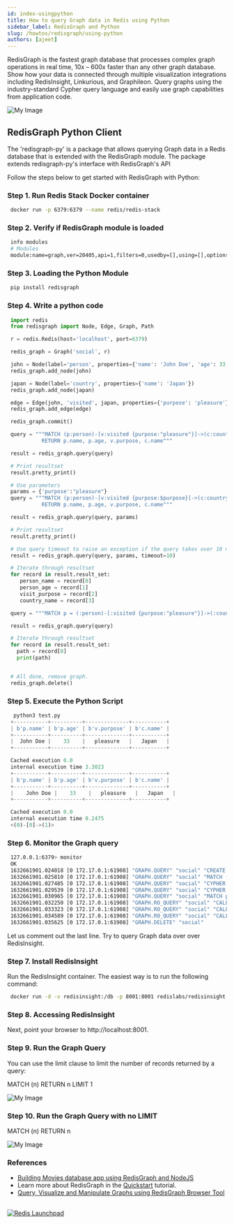 ```yaml
---
id: index-usingpython
title: How to query Graph data in Redis using Python
sidebar_label: RedisGraph and Python
slug: /howtos/redisgraph/using-python
authors: [ajeet]
---
```



<Authors frontMatter={frontMatter} />

RedisGraph is the fastest graph database that processes complex graph operations in real time, 10x – 600x faster than any other graph database. Show how your data is connected through multiple visualization integrations including RedisInsight, Linkurious, and Graphileon. Query graphs using the industry-standard Cypher query language and easily use graph capabilities from application code.

![My Image](redisgraph_python.png)

## RedisGraph Python Client

The 'redisgraph-py' is a package that allows querying Graph data in a Redis database that is extended with the RedisGraph module. The package extends redisgraph-py's interface with RedisGraph's API

Follow the steps below to get started with RedisGraph with Python:

### Step 1. Run Redis Stack Docker container

```bash
 docker run -p 6379:6379 --name redis/redis-stack
```

### Step 2. Verify if RedisGraph module is loaded

```bash
 info modules
 # Modules
 module:name=graph,ver=20405,api=1,filters=0,usedby=[],using=[],options=[]
```

### Step 3. Loading the Python Module

```bash
 pip install redisgraph
```

### Step 4. Write a python code

```python
 import redis
 from redisgraph import Node, Edge, Graph, Path

 r = redis.Redis(host='localhost', port=6379)

 redis_graph = Graph('social', r)

 john = Node(label='person', properties={'name': 'John Doe', 'age': 33, 'gender': 'male', 'status': 'single'})
 redis_graph.add_node(john)

 japan = Node(label='country', properties={'name': 'Japan'})
 redis_graph.add_node(japan)

 edge = Edge(john, 'visited', japan, properties={'purpose': 'pleasure'})
 redis_graph.add_edge(edge)

 redis_graph.commit()

 query = """MATCH (p:person)-[v:visited {purpose:"pleasure"}]->(c:country)
		   RETURN p.name, p.age, v.purpose, c.name"""

 result = redis_graph.query(query)

 # Print resultset
 result.pretty_print()

 # Use parameters
 params = {'purpose':"pleasure"}
 query = """MATCH (p:person)-[v:visited {purpose:$purpose}]->(c:country)
		   RETURN p.name, p.age, v.purpose, c.name"""

 result = redis_graph.query(query, params)

 # Print resultset
 result.pretty_print()

 # Use query timeout to raise an exception if the query takes over 10 milliseconds
 result = redis_graph.query(query, params, timeout=10)

 # Iterate through resultset
 for record in result.result_set:
	person_name = record[0]
	person_age = record[1]
	visit_purpose = record[2]
	country_name = record[3]

 query = """MATCH p = (:person)-[:visited {purpose:"pleasure"}]->(:country) RETURN p"""

 result = redis_graph.query(query)

 # Iterate through resultset
 for record in result.result_set:
   path = record[0]
   print(path)


 # All done, remove graph.
 redis_graph.delete()
```

### Step 5. Execute the Python Script

```python
  python3 test.py
 +-----------+----------+--------------+-----------+
 | b'p.name' | b'p.age' | b'v.purpose' | b'c.name' |
 +-----------+----------+--------------+-----------+
 |  John Doe |    33    |   pleasure   |   Japan   |
 +-----------+----------+--------------+-----------+

 Cached execution 0.0
 internal execution time 3.3023
 +-----------+----------+--------------+-----------+
 | b'p.name' | b'p.age' | b'v.purpose' | b'c.name' |
 +-----------+----------+--------------+-----------+
 |    John Doe |    33    |   pleasure   |   Japan   |
 +-----------+----------+--------------+-----------+

 Cached execution 0.0
 internal execution time 0.2475
 <(0)-[0]->(1)>
```

### Step 6. Monitor the Graph query

```bash
 127.0.0.1:6379> monitor
 OK
 1632661901.024018 [0 172.17.0.1:61908] "GRAPH.QUERY" "social" "CREATE (youkjweasb:person{age:33,gender:\"male\",name:\"John Doe\",status:\"single\"}),(jilbktlmgw:country{name:\"Japan\"}),(youkjweasb:person{age:33,gender:\"male\",name:\"John Doe\",status:\"single\"})-[:visited{purpose:\"pleasure\"}]->(jilbktlmgw:country{name:\"Japan\"})" "--compact"
 1632661901.025810 [0 172.17.0.1:61908] "GRAPH.QUERY" "social" "MATCH (p:person)-[v:visited {purpose:\"pleasure\"}]->(c:country)\n\t\t   RETURN p.name, p.age, v.purpose, c.name" "--compact"
 1632661901.027485 [0 172.17.0.1:61908] "GRAPH.QUERY" "social" "CYPHER purpose=\"pleasure\" MATCH (p:person)-[v:visited {purpose:$purpose}]->(c:country)\n\t\t   RETURN p.name, p.age, v.purpose, c.name" "--compact"
 1632661901.029539 [0 172.17.0.1:61908] "GRAPH.QUERY" "social" "CYPHER purpose=\"pleasure\" MATCH (p:person)-[v:visited {purpose:$purpose}]->(c:country)\n\t\t   RETURN p.name, p.age, v.purpose, c.name" "--compact" "timeout" "10"
 1632661901.030965 [0 172.17.0.1:61908] "GRAPH.QUERY" "social" "MATCH p = (:person)-[:visited {purpose:\"pleasure\"}]->(:country) RETURN p" "--compact"
 1632661901.032250 [0 172.17.0.1:61908] "GRAPH.RO_QUERY" "social" "CALL db.labels()" "--compact"
 1632661901.033323 [0 172.17.0.1:61908] "GRAPH.RO_QUERY" "social" "CALL db.propertyKeys()" "--compact"
 1632661901.034589 [0 172.17.0.1:61908] "GRAPH.RO_QUERY" "social" "CALL db.relationshipTypes()" "--compact"
 1632661901.035625 [0 172.17.0.1:61908] "GRAPH.DELETE" "social"
```

Let us comment out the last line. Try to query Graph data over over RedisInsight.

### Step 7. Install RedisInsight

Run the RedisInsight container. The easiest way is to run the following command:

```bash
 docker run -d -v redisinsight:/db -p 8001:8001 redislabs/redisinsight:latest
```

### Step 8. Accessing RedisInsight

Next, point your browser to http://localhost:8001.

### Step 9. Run the Graph Query

You can use the limit clause to limit the number of records returned by a query:

MATCH (n) RETURN n LIMIT 1

![My Image](redisgraph_redisinsight_1.png)

### Step 10. Run the Graph Query with no LIMIT

MATCH (n) RETURN n

![My Image](redisgraph_redisinsight_2.png)

### References

- [Building Movies database app using RedisGraph and NodeJS](/howtos/redisgraphmovies/)
- Learn more about RedisGraph in the [Quickstart](https://oss.redis.com/redisgraph/) tutorial.
- [Query, Visualize and Manipulate Graphs using RedisGraph Browser Tool](/explore/redisinsight/redisgraph)

##

<div>
  <a
    href="https://launchpad.redis.com"
    target="_blank"
    rel="noopener"
    className="link">
    <img
      src="/img/launchpad.png"
      className="thumb"
      loading="lazy"
      alt="Redis Launchpad"
    />
  </a>
</div>
